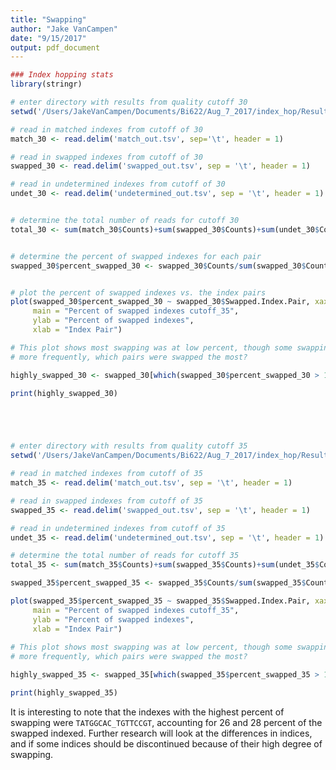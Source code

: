 ```yaml
---
title: "Swapping"
author: "Jake VanCampen"
date: "9/15/2017"
output: pdf_document
---
```


```r
### Index hopping stats 
library(stringr)

# enter directory with results from quality cutoff 30
setwd('/Users/JakeVanCampen/Documents/Bi622/Aug_7_2017/index_hop/Results_30')

# read in matched indexes from cutoff of 30 
match_30 <- read.delim('match_out.tsv', sep='\t', header = 1) 

# read in swapped indexes from cutoff of 30
swapped_30 <- read.delim('swapped_out.tsv', sep = '\t', header = 1) 

# read in undetermined indexes from cutoff of 30
undet_30 <- read.delim('undetermined_out.tsv', sep = '\t', header = 1) 


# determine the total number of reads for cutoff 30 
total_30 <- sum(match_30$Counts)+sum(swapped_30$Counts)+sum(undet_30$Counts)


# determine the percent of swapped indexes for each pair
swapped_30$percent_swapped_30 <- swapped_30$Counts/sum(swapped_30$Counts) * 100


# plot the percent of swapped indexes vs. the index pairs
plot(swapped_30$percent_swapped_30 ~ swapped_30$Swapped.Index.Pair, xaxt='n',
     main = "Percent of swapped indexes cutoff_35",
     ylab = "Percent of swapped indexes",
     xlab = "Index Pair")

# This plot shows most swapping was at low percent, though some swapping oocured 
# more frequently, which pairs were swapped the most? 

highly_swapped_30 <- swapped_30[which(swapped_30$percent_swapped_30 > 1), ]

print(highly_swapped_30)





# enter directory with results from quality cutoff 35 
setwd('/Users/JakeVanCampen/Documents/Bi622/Aug_7_2017/index_hop/Results_35')

# read in matched indexes from cutoff of 35
match_35 <- read.delim('match_out.tsv', sep = '\t', header = 1) 

# read in swapped indexes from cutoff of 35
swapped_35 <- read.delim('swapped_out.tsv', sep = '\t', header = 1) 

# read in undetermined indexes from cutoff of 35
undet_35 <- read.delim('undetermined_out.tsv', sep = '\t', header = 1) 

# determine the total number of reads for cutoff 35 
total_35 <- sum(match_35$Counts)+sum(swapped_35$Counts)+sum(undet_35$Counts)

swapped_35$percent_swapped_35 <- swapped_35$Counts/sum(swapped_35$Counts) * 100

plot(swapped_35$percent_swapped_35 ~ swapped_35$Swapped.Index.Pair, xaxt='n',
     main = "Percent of swapped indexes cutoff_35",
     ylab = "Percent of swapped indexes",
     xlab = "Index Pair")
  
# This plot shows most swapping was at low percent, though some swapping oocured 
# more frequently, which pairs were swapped the most? 

highly_swapped_35 <- swapped_35[which(swapped_35$percent_swapped_35 > 1), ]

print(highly_swapped_35)
```



It is interesting to note that the indexes with the highest percent of swapping were `TATGGCAC_TGTTCCGT`, accounting for 26 and 28 percent of the swapped indexed. Further research will look at the differences in indices, and if some indices should be discontinued because of their high degree of swapping.










